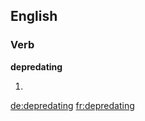 
==English==

===Verb===
'''depredating'''

# {{present participle of|depredate}}

[[de:depredating]]
[[fr:depredating]]